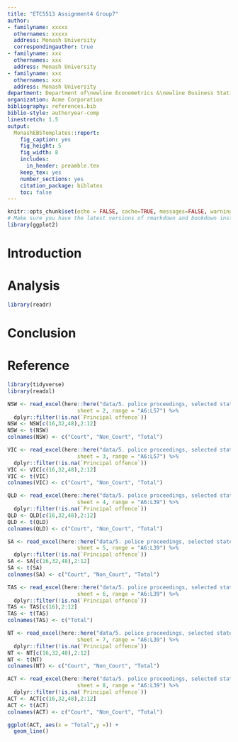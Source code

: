 ```yaml
---
title: "ETC5513 Assignment4 Group7"
author:
- familyname: xxxxx
  othernames: xxxxx
  address: Monash University
  correspondingauthor: true
- familyname: xxx
  othernames: xxx
  address: Monash University
- familyname: xxx
  othernames: xxx
  address: Monash University
department: Department of\newline Econometrics &\newline Business Statistics
organization: Acme Corporation
bibliography: references.bib
biblio-style: authoryear-comp
linestretch: 1.5
output:
  MonashEBSTemplates::report:
    fig_caption: yes
    fig_height: 5
    fig_width: 8
    includes:
      in_header: preamble.tex
    keep_tex: yes
    number_sections: yes
    citation_package: biblatex
    toc: false
---
```


```r
knitr::opts_chunk$set(echo = FALSE, cache=TRUE, messages=FALSE, warning=FALSE)
# Make sure you have the latest versions of rmarkdown and bookdown installed
library(ggplot2)
```


# Introduction

# Analysis

\section*{body 1}

\section*{body 2}

\section*{body 3}

\section*{Police Proceedings}
```r
library(readr)


```
# Conclusion

# Reference


```r
library(tidyverse)
library(readxl)
```

```r
NSW <- read_excel(here::here("data/5. police proceedings, selected states and territories.xls"), 
                      sheet = 2, range = "A6:L57") %>% 
  dplyr::filter(!is.na(`Principal offence`))
NSW <- NSW[c(16,32,48),2:12]
NSW <- t(NSW) 
colnames(NSW) <- c("Court", "Non_Court", "Total")

VIC <- read_excel(here::here("data/5. police proceedings, selected states and territories.xls"), 
                      sheet = 3, range = "A6:L57") %>% 
  dplyr::filter(!is.na(`Principal offence`))
VIC <- VIC[c(16,32,48),2:12]
VIC <- t(VIC) 
colnames(VIC) <- c("Court", "Non_Court", "Total")

QLD <- read_excel(here::here("data/5. police proceedings, selected states and territories.xls"), 
                      sheet = 4, range = "A6:L39") %>% 
  dplyr::filter(!is.na(`Principal offence`))
QLD <- QLD[c(16,32,48),2:12]
QLD <- t(QLD) 
colnames(QLD) <- c("Court", "Non_Court", "Total")

SA <- read_excel(here::here("data/5. police proceedings, selected states and territories.xls"), 
                      sheet = 5, range = "A6:L39") %>% 
  dplyr::filter(!is.na(`Principal offence`))
SA <- SA[c(16,32,48),2:12]
SA <- t(SA) 
colnames(SA) <- c("Court", "Non_Court", "Total")

TAS <- read_excel(here::here("data/5. police proceedings, selected states and territories.xls"), 
                      sheet = 6, range = "A6:L39") %>% 
  dplyr::filter(!is.na(`Principal offence`))
TAS <- TAS[c(16),2:12]
TAS <- t(TAS) 
colnames(TAS) <- c("Total")

NT <- read_excel(here::here("data/5. police proceedings, selected states and territories.xls"), 
                      sheet = 7, range = "A6:L39") %>% 
  dplyr::filter(!is.na(`Principal offence`))
NT <- NT[c(16,32,48),2:12]
NT <- t(NT) 
colnames(NT) <- c("Court", "Non_Court", "Total")

ACT <- read_excel(here::here("data/5. police proceedings, selected states and territories.xls"), 
                      sheet = 8, range = "A6:L39") %>% 
  dplyr::filter(!is.na(`Principal offence`))
ACT <- ACT[c(16,32,48),2:12]
ACT <- t(ACT) 
colnames(ACT) <- c("Court", "Non_Court", "Total")
```

```r
ggplot(ACT, aes(x = "Total",y =)) +
  geom_line()
```
